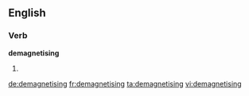
==English==

===Verb===
'''demagnetising'''

# {{present participle of|[[demagnetise]]}}

[[de:demagnetising]]
[[fr:demagnetising]]
[[ta:demagnetising]]
[[vi:demagnetising]]